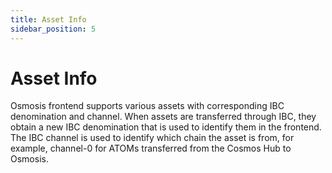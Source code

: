 ```yaml
---
title: Asset Info
sidebar_position: 5
---
```

# Asset Info


Osmosis frontend supports various assets with corresponding IBC denomination and channel. When assets are transferred through IBC, they obtain a new IBC denomination that is used to identify them in the frontend. The IBC channel is used to identify which chain the asset is from, for example, channel-0 for ATOMs transferred from the Cosmos Hub to Osmosis.

<AssetData />
